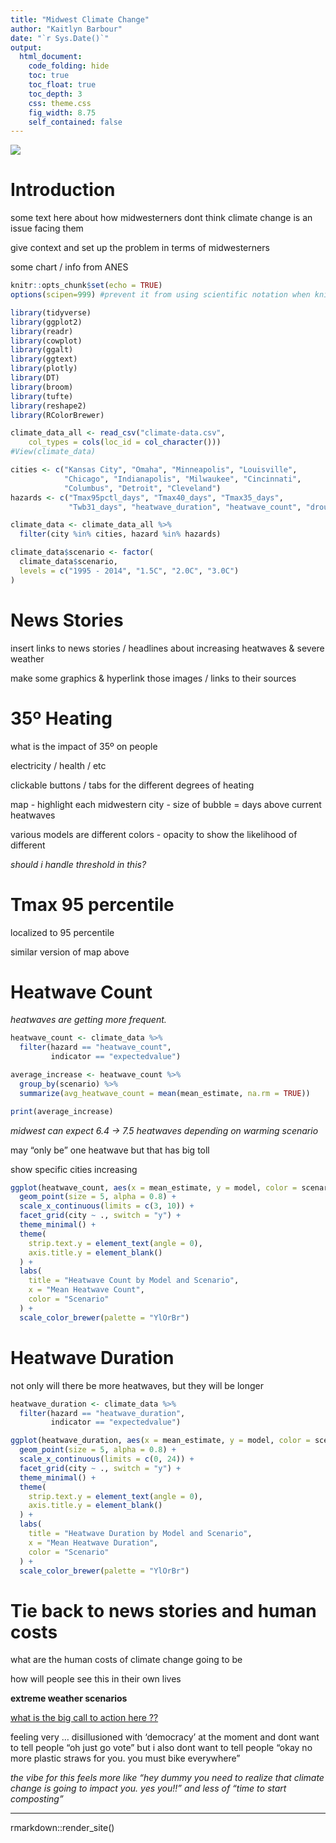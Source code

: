 ```yaml
---
title: "Midwest Climate Change"
author: "Kaitlyn Barbour"
date: "`r Sys.Date()`"
output:
  html_document:
    code_folding: hide
    toc: true
    toc_float: true
    toc_depth: 3
    css: theme.css
    fig_width: 8.75
    self_contained: false
---
```


![](images/header.png)

# Introduction

some text here about how midwesterners dont think climate change is an issue facing them

give context and set up the problem in terms of midwesterners

some chart / info from ANES

```r
knitr::opts_chunk$set(echo = TRUE)
options(scipen=999) #prevent it from using scientific notation when knitting html

library(tidyverse)
library(ggplot2)
library(readr)
library(cowplot)
library(ggalt)
library(ggtext)
library(plotly)
library(DT)
library(broom)
library(tufte)
library(reshape2)
library(RColorBrewer)

```

```r

climate_data_all <- read_csv("climate-data.csv", 
    col_types = cols(loc_id = col_character()))
#View(climate_data)

cities <- c("Kansas City", "Omaha", "Minneapolis", "Louisville", 
            "Chicago", "Indianapolis", "Milwaukee", "Cincinnati", 
            "Columbus", "Detroit", "Cleveland")
hazards <- c("Tmax95pctl_days", "Tmax40_days", "Tmax35_days", 
             "Twb31_days", "heatwave_duration", "heatwave_count", "drought_days")

climate_data <- climate_data_all %>%
  filter(city %in% cities, hazard %in% hazards)

climate_data$scenario <- factor(
  climate_data$scenario,
  levels = c("1995 - 2014", "1.5C", "2.0C", "3.0C")
)

```

# News Stories

insert links to news stories / headlines about increasing heatwaves & severe weather

make some graphics & hyperlink those images / links to their sources

# 35º Heating

what is the impact of 35º on people

electricity / health / etc

clickable buttons / tabs for the different degrees of heating

map - highlight each midwestern city - size of bubble = days above current heatwaves

various models are different colors - opacity to show the likelihood of different

*should i handle threshold in this?*

# Tmax 95 percentile

localized to 95 percentile

similar version of map above

# Heatwave Count

*heatwaves are getting more frequent.*

```r

heatwave_count <- climate_data %>%
  filter(hazard == "heatwave_count",
         indicator == "expectedvalue")

average_increase <- heatwave_count %>%
  group_by(scenario) %>%
  summarize(avg_heatwave_count = mean(mean_estimate, na.rm = TRUE))

print(average_increase)

```

*midwest can expect 6.4 -\> 7.5 heatwaves depending on warming scenario*

may "only be" one heatwave but that has big toll

show specific cities increasing

```r

ggplot(heatwave_count, aes(x = mean_estimate, y = model, color = scenario)) +
  geom_point(size = 5, alpha = 0.8) +  
  scale_x_continuous(limits = c(3, 10)) + 
  facet_grid(city ~ ., switch = "y") + 
  theme_minimal() +
  theme(
    strip.text.y = element_text(angle = 0),  
    axis.title.y = element_blank()  
  ) +
  labs(
    title = "Heatwave Count by Model and Scenario",
    x = "Mean Heatwave Count",
    color = "Scenario"
  ) +
  scale_color_brewer(palette = "YlOrBr") 

```

# Heatwave Duration

not only will there be more heatwaves, but they will be longer

```r

heatwave_duration <- climate_data %>%
  filter(hazard == "heatwave_duration",
         indicator == "expectedvalue")

ggplot(heatwave_duration, aes(x = mean_estimate, y = model, color = scenario)) +
  geom_point(size = 5, alpha = 0.8) +  
  scale_x_continuous(limits = c(0, 24)) + 
  facet_grid(city ~ ., switch = "y") + 
  theme_minimal() +
  theme(
    strip.text.y = element_text(angle = 0),  
    axis.title.y = element_blank()  
  ) +
  labs(
    title = "Heatwave Duration by Model and Scenario",
    x = "Mean Heatwave Duration",
    color = "Scenario"
  ) +
  scale_color_brewer(palette = "YlOrBr") 

```

# Tie back to news stories and human costs

what are the human costs of climate change going to be

how will people see this in their own lives

**extreme weather scenarios**

[what is the big call to action here ??]{.underline}

feeling very ... disillusioned with 'democracy' at the moment and dont want to tell people "oh just go vote" but i also dont want to tell people "okay no more plastic straws for you. you must bike everywhere"

*the vibe for this feels more like "hey dummy you need to realize that climate change is going to impact you. yes you!!" and less of "time to start composting"*

------------------------------------------------------------------------

rmarkdown::render_site()
